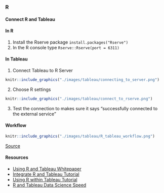 ### R {-}

#### Connect R and Tableau {-}

#### In R {-}

1. Install the Rserve package `install.packages("Rserve")`
2. In the R console type `Rserve::Rserve(port = 6311)`

#### In Tableau {-}

1. Connect Tableau to R Server

```r
knitr::include_graphics("./images/tableau/connecting_to_server.png")
```

2. Choose R settings

```r
knitr::include_graphics("./images/tableau/connect_to_rserve.png")
```

3. Test the connection to makes sure it says "successfully connected to the external service"

#### Workflow {-}

```r
knitr::include_graphics("./images/tableau/R_tableau_workflow.png")
```

[Source](https://tc18.tableau.com/learn/sessions/32353)

#### Resources {-}

* [Using R and Tableau Whitepaper](https://www.tableau.com/learn/whitepapers/using-r-and-tableau)
* [Integrate R and Tableau Tutorial](https://www.tableau.com/learn/tutorials/on-demand/how-integrate-r-and-tableau)
* [Using R within Tableau Tutorial](https://www.tableau.com/learn/tutorials/on-demand/using-r-within-tableau?product=tableau_desktop&version=tableau_desktop_2019_1&topic=calculations)
* [R and Tableau Data Science Speed](https://www.tableau.com/learn/webinars/r-and-tableau-data-science-speed-thought-Asia?__src=liftigniter&__widget=learn-recs-li&li_source=LI&li_medium=learn-recs-li)

